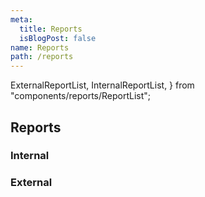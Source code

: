 ```yaml
---
meta:
  title: Reports
  isBlogPost: false
name: Reports
path: /reports
---
```


  ExternalReportList,
  InternalReportList,
} from "components/reports/ReportList";

## Reports

### Internal

<InternalReportList />

### External

<ExternalReportList />
